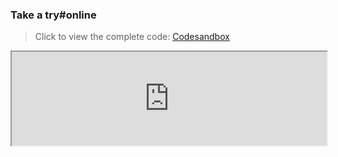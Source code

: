 
### Take a try#online

> Click to view the complete code: [Codesandbox](https://codesandbox.io/p/sandbox/page-spy-with-react-k3pzzt)

<iframe
  width="100%"
  src="https://codesandbox.io/embed/k3pzzt?view=editor+%2B+preview&module=%2Fpublic%2Findex.html"
  title="page-spy-with-react"
  allow="accelerometer; ambient-light-sensor; camera; encrypted-media; geolocation; gyroscope; hid; microphone; midi; payment; usb; vr; xr-spatial-tracking"
  sandbox="allow-forms allow-modals allow-popups allow-presentation allow-same-origin allow-scripts"
/>

### Import and Usage#usage

#### Use with script#script-usage

##### Step 1#script-usage-step-1

Load `<script>` in the client's project:

```html
<!-- PageSpy SDK -->
<script crossorigin="anonymous" src="{deployUrl}/page-spy/index.min.js"></script>

<!-- Plugins (optional, but recommended) -->
<script crossorigin="anonymous" src="{deployUrl}/plugin/data-harbor/index.min.js"></script>
<script crossorigin="anonymous" src="{deployUrl}/plugin/rrweb/index.min.js"></script>
```

##### Step 2#script-usage-step-2

Initialize PageSpy and the plugins. Both their initialization parameters provide optional [configuration]({VITE_SDK_BROWSER_REPO}) items for customizing the behavior of the SDK:

<blockquote>
  <details>
    <summary>What functions do these plugins provide?</summary>
    <div>
      [DataHarborPlugin]({VITE_PLUGIN_DATA_HARBOR}) and [RRWebPlugin]({VITE_PLUGIN_RRWEB}) are two plugins mainly used to extend the capabilities of PageSpy:
      
      - **DataHarborPlugin**: PageSpy itself only supports _online mode_, meaning "the client and the debugging side must be online simultaneously" during debugging. DataHarborPlugin enables offline debugging for PageSpy. Click [Offline Log](./offline-log) to see more details;
      - **RRWebPlugin**: Records user operation traces, using [rrweb](https://github.com/rrweb-io/rrweb/blob/master/guide.zh_CN.md) as the underlying technology. It's commonly used in conjunction with DataHarborPlugin.

      You can also customize your own PageSpy by [developing plugins](./plugins)!
    </div>
  </details>
</blockquote>

```html
<script>
  window.$harbor = new DataHarborPlugin();
  window.$rrweb = new RRWebPlugin();

  [window.$harbor, window.$rrweb].forEach(p => {
    PageSpy.registerPlugin(p)
  })

  window.$pageSpy = new PageSpy();
</script>
```

#### Use with ESM#esm-usage

##### Step 1#esm-usage-step-1 

:::code-group

```bash yarn
yarn add @huolala-tech/page-spy-browser @huolala-tech/page-spy-plugin-data-harbor @huolala-tech/page-spy-plugin-rrweb
```

```bash npm
npm install @huolala-tech/page-spy-browser @huolala-tech/page-spy-plugin-data-harbor @huolala-tech/page-spy-plugin-rrweb
``` 

:::

##### Step 2#esm-usage-step-2 

```js
import { PageSpy } from '@huolala-tech/page-spy-browser';
import { DataHarborPlugin } from '@huolala-tech/page-spy-plugin-data-harbor';
import { RRWebPlugin } from '@huolala-tech/page-spy-plugin-rrweb';  

window.$harbor = new DataHarborPlugin();
window.$rrweb = new RRWebPlugin();

[window.$harbor, window.$rrweb].forEach(p => {
  PageSpy.registerPlugin(p);
})  

// ESM mode cannot be automatically analyzed, so the following instance initialization parameters are required
window.$pageSpy = new PageSpy({
  api: "{deployPath}",
  clientOrigin: "{deployUrl}"
});
```

That's the complete process to integrate PageSpy into a browser project.

Once integrated, click on the top menu <Tooltip title="Menu is hidden by default and will be visible after deployment." color="purple"><a href="javascript:void(0)">Debugging</a></Tooltip> to use it!

### Integrate within frameworks? #framework

PageSpy has published integration guides for all popular frameworks on the CodeSandbox platform. You can experience them online:

- **React**：[CodeSandbox - PageSpy in React](https://codesandbox.io/p/sandbox/page-spy-with-react-k3pzzt)
- **Vue**：[CodeSandbox - PageSpy in Vue](https://codesandbox.io/p/sandbox/page-spy-with-vue-ft35qs)
- **Svelte**：[CodeSandbox - PageSpy in Svelte](https://codesandbox.io/p/sandbox/page-spy-with-svelte-p6mxd6)
- **Angular**：[CodeSandbox - PageSpy in Angular](https://codesandbox.io/p/sandbox/page-spy-with-angular-6wg3ps)
- **Nextjs**：[CodeSandbox - PageSpy in Nextjs](https://codesandbox.io/p/sandbox/page-spy-with-nextjs-5htxv5)
- **Nuxtjs**：[CodeSandbox - PageSpy in Nuxtjs](https://codesandbox.io/p/sandbox/page-spy-with-nuxtjs-8znq22)


### Using the Browser Extension#browser-extension

PageSpy provides a browser extension that allows you to use PageSpy on any webpage without integrating any code!

Yes, you read that right! With the PageSpy browser extension, you can debug almost any webpage. However, a few websites with strict CSP policies may prevent the extension from functioning properly.

#### Install#install

- Go to the [Chrome Web Store](https://chromewebstore.google.com/detail/pagespy/kpfigmbgeedkgnjnlpilghiffepahlmk) to install with a single click, or;
- Go to the [Browser Extension repository](https://github.com/HuolalaTech/page-spy-extension/tree/main/packages/online-pagespy-extension) to install by following the README instructions.

#### Parameters#parameters

<a href={extensionDesc} target="_blank">
  <img src={extensionDesc} />
</a>

<blockquote>
  <details>
    <summary>Example: Debugging Google</summary>
    <a href={debugGoogle} target="_blank">
      <img src={debugGoogle} />
    </a>
  </details>
</blockquote>
